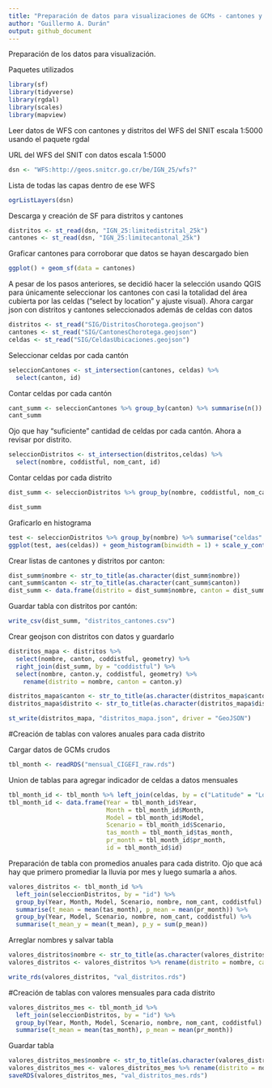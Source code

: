 ```yaml
---
title: "Preparación de datos para visualizaciones de GCMs - cantones y distritos"
author: "Guillermo A. Durán"
output: github_document
---
```

Preparación de los datos para visualización.

Paquetes utilizados
```r
library(sf)
library(tidyverse)
library(rgdal)
library(scales)
library(mapview)
```


Leer datos de WFS con cantones y distritos del WFS del SNIT escala 1:5000 usando el paquete rgdal

URL del WFS del SNIT con datos escala 1:5000

```r
dsn <- "WFS:http://geos.snitcr.go.cr/be/IGN_25/wfs?"
```

Lista de todas las capas dentro de ese WFS
```r
ogrListLayers(dsn)
```

Descarga y creación de SF para distritos y cantones
```r
distritos <- st_read(dsn, "IGN_25:limitedistrital_25k")
cantones <- st_read(dsn, "IGN_25:limitecantonal_25k")
```

Graficar cantones para corroborar que datos se hayan descargado bien
```r
ggplot() + geom_sf(data = cantones)
```

A pesar de los pasos anteriores, se decidió hacer la selección usando QGIS para únicamente seleccionar los cantones con casi la totalidad del área cubierta por las celdas ("select by location" y ajuste visual). 
Ahora cargar json con distritos y cantones seleccionados además de celdas con datos
```r

distritos <- st_read("SIG/DistritosChorotega.geojson")
cantones <- st_read("SIG/CantonesChorotega.geojson")
celdas <- st_read("SIG/CeldasUbicaciones.geojson")
```

Seleccionar celdas por cada cantón
```r
seleccionCantones <- st_intersection(cantones, celdas) %>% 
  select(canton, id)
```

Contar celdas por cada cantón
```r
cant_summ <- seleccionCantones %>% group_by(canton) %>% summarise(n())
cant_summ
```

Ojo que hay "suficiente" cantidad de celdas por cada cantón. Ahora a revisar por distrito.
```r
seleccionDistritos <- st_intersection(distritos,celdas) %>% 
  select(nombre, coddistful, nom_cant, id)
```

Contar celdas por cada distrito
```r
dist_summ <- seleccionDistritos %>% group_by(nombre, coddistful, nom_cant) %>% summarise("celdas" = n()) %>% arrange(nombre) %>% select(nombre, coddistful, nom_cant, celdas)

dist_summ
```

Graficarlo en histograma
```r
test <- seleccionDistritos %>% group_by(nombre) %>% summarise("celdas" = n())
ggplot(test, aes(celdas)) + geom_histogram(binwidth = 1) + scale_y_continuous(breaks= pretty_breaks())
```

Crear listas de cantones y distritos por canton:
```r
dist_summ$nombre <- str_to_title(as.character(dist_summ$nombre))
cant_summ$canton <- str_to_title(as.character(cant_summ$canton))
dist_summ <- data.frame(distrito = dist_summ$nombre, canton = dist_summ$nom_cant, coddistful = dist_summ$coddistful)
```

Guardar tabla con distritos por cantón:
```r
write_csv(dist_summ, "distritos_cantones.csv")
```

Crear geojson con distritos con datos y guardarlo
```r
distritos_mapa <- distritos %>% 
  select(nombre, canton, coddistful, geometry) %>% 
  right_join(dist_summ, by = "coddistful") %>% 
  select(nombre, canton.y, coddistful, geometry) %>% 
    rename(distrito = nombre, canton = canton.y)

distritos_mapa$canton <- str_to_title(as.character(distritos_mapa$canton))
distritos_mapa$distrito <- str_to_title(as.character(distritos_mapa$distrito))

st_write(distritos_mapa, "distritos_mapa.json", driver = "GeoJSON")
```


#Creación de tablas con valores anuales para cada distrito

Cargar datos de GCMs crudos
```r
tbl_month <- readRDS("mensual_CIGEFI_raw.rds")
```

Union de tablas para agregar indicador de celdas a datos mensuales
```r
tbl_month_id <- tbl_month %>% left_join(celdas, by = c("Latitude" = "Lon", "Longitude" = "Lat")) #ojo que la Lat y Lon de los datos originales están invertidos y siguen invertidos
tbl_month_id <- data.frame(Year = tbl_month_id$Year, 
                           Month = tbl_month_id$Month, 
                           Model = tbl_month_id$Model, 
                           Scenario = tbl_month_id$Scenario, 
                           tas_month = tbl_month_id$tas_month,
                           pr_month = tbl_month_id$pr_month, 
                           id = tbl_month_id$id)
```


Preparación de tabla con promedios anuales para cada distrito. 
Ojo que acá hay que primero promediar la lluvia por mes y luego sumarla a años.
```r
valores_distritos <- tbl_month_id %>% 
  left_join(seleccionDistritos, by = "id") %>% 
  group_by(Year, Month, Model, Scenario, nombre, nom_cant, coddistful) %>% 
  summarise(t_mean = mean(tas_month), p_mean = mean(pr_month)) %>% 
  group_by(Year, Model, Scenario, nombre, nom_cant, coddistful) %>% 
  summarise(t_mean_y = mean(t_mean), p_y = sum(p_mean))
```

Arreglar nombres y salvar tabla
```r
valores_distritos$nombre <- str_to_title(as.character(valores_distritos$nombre))
valores_distritos <- valores_distritos %>% rename(distrito = nombre, canton = nom_cant)

write_rds(valores_distritos, "val_distritos.rds")
```

#Creación de tablas con valores mensuales para cada distrito

```r
valores_distritos_mes <- tbl_month_id %>% 
  left_join(seleccionDistritos, by = "id") %>% 
  group_by(Year, Month, Model, Scenario, nombre, nom_cant, coddistful) %>% 
  summarise(t_mean = mean(tas_month), p_mean = mean(pr_month))
```

Guardar tabla
```r
valores_distritos_mes$nombre <- str_to_title(as.character(valores_distritos_mes$nombre))
valores_distritos_mes <- valores_distritos_mes %>% rename(distrito = nombre, canton = nom_cant)
saveRDS(valores_distritos_mes, "val_distritos_mes.rds")
```

